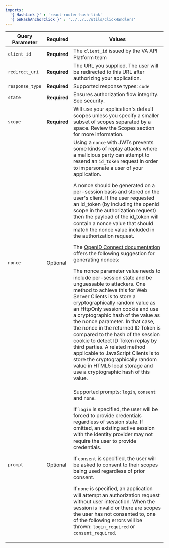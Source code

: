 ```yaml
---
imports:
  '{ HashLink }' : 'react-router-hash-link'
  '{ onHashAnchorClick }' : '../../../utils/clickHandlers' 
---
```


| Query Parameter            | Required     | Values                                                                                                                                                                                                                                                                                                                                                                                                                                                                                                                                                                                                                                                                                     |
| -------------------------- | ------------ | ------------------------------------------------------------------------------------------------------------------------------------------------------------------------------------------------------------------------------------------------------------------------------------------------------------------------------------------------------------------------------------------------------------------------------------------------------------------------------------------------------------------------------------------------------------------------------------------------------------------------------------------------------------------------------------------ |
| `client_id`     | **Required** | The `client_id` issued by the VA API Platform team                                                                                                                                                                                                                                                                                                                                                                                                                                                                                                                                                                                                                                         |
| `redirect_uri`  | **Required** | The URL you supplied. The user will be redirected to this URL after authorizing your application.                                                                                                                                                                                                                                                                                                                                                                                                                                                                                                                                                                                          |
| `response_type` | **Required** | Supported response types: `code`                                                                                                                                                                                                                                                                                                                                                                                                                                                                                                                                                                                                                                                           |
| `state`         | **Required** | Ensures authorization flow integrity. See [security](#security-considerations).                                                                                                                                                                                                                                                                                                                                                                                                                                                                                                                                                                                                            |
| `scope`         | **Required** | Will use your application's default scopes unless you specify a smaller subset of scopes separated by a space. Review the <HashLink to="#scopes" onClick={onHashAnchorClick}>Scopes section</HashLink> for more information.                                                                                                                                                                                                                                                                                                                                                                                                                                                                                                                                                                             |
| `nonce`         | Optional     | Using a `nonce` with JWTs prevents some kinds of replay attacks where a malicious party can attempt to resend an `id_token` request in order to impersonate a user of your application.<p>A nonce should be generated on a per-session basis and stored on the user's client. If the user requested an id_token (by including the openid scope in the authorization request) then the <HashLink to="#payload" onClick={onHashAnchorClick}>payload of the id_token</HashLink> will contain a nonce value that should match the nonce value included in the authorization request.</p><p>The [OpenID Connect documentation](https://openid.net/specs/openid-connect-core-1_0.html#NonceNotes) offers the following suggestion for generating nonces:</p><p>The nonce parameter value needs to include per-session state and be unguessable to attackers. One method to achieve this for Web Server Clients is to store a cryptographically random value as an HttpOnly session cookie and use a cryptographic hash of the value as the nonce parameter. In that case, the nonce in the returned ID Token is compared to the hash of the session cookie to detect ID Token replay by third parties. A related method applicable to JavaScript Clients is to store the cryptographically random value in HTML5 local storage and use a cryptographic hash of this value. </p>                                                                      |
| `prompt`        | Optional     | Supported prompts: `login`, `consent` and `none`.<p>If `login` is specified, the user will be forced to provide credentials regardless of session state. If omitted, an existing active session with the identity provider may not require the user to provide credentials.</p><p>If `consent` is specified, the user will be asked to consent to their scopes being used regardless of prior consent.</p><p>If `none` is specified, an application will attempt an authorization request without user interaction. When the session is invalid or there are scopes the user has not consented to, one of the following errors will be thrown: `login_required` or `consent_required`.</p> |
